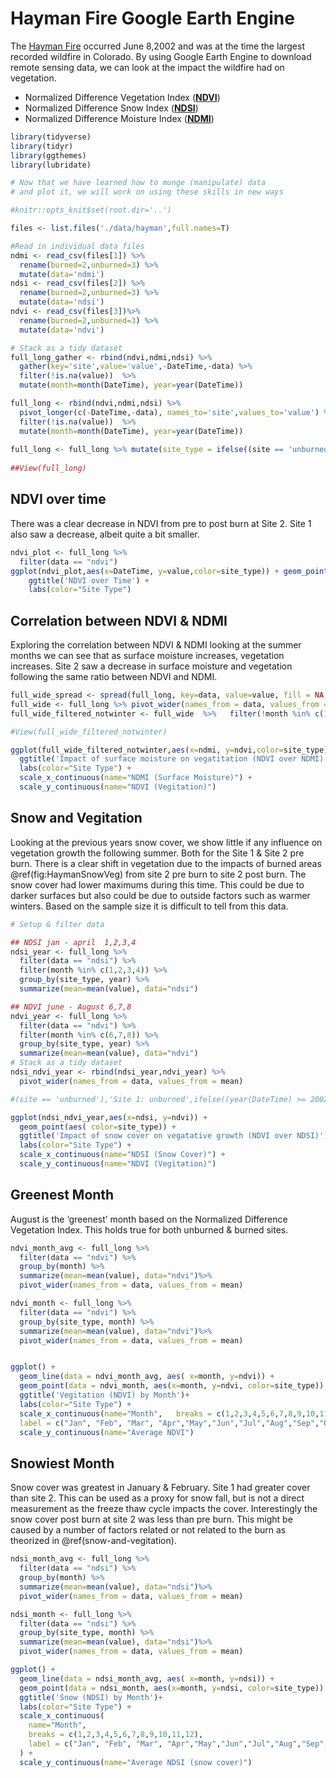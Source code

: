 # Hayman Fire Google Earth Engine

The [Hayman Fire](https://en.wikipedia.org/wiki/Hayman_Fire) occurred June 8,2002 and was at the time the largest recorded wildfire in Colorado. By using Google Earth Engine to download remote sensing data, we can look at the impact the wildfire had on vegetation.

- Normalized Difference Vegetation Index (**[NDVI](https://www.usgs.gov/landsat-missions/landsat-normalized-difference-vegetation-index)**)
- Normalized Difference Snow Index (**[NDSI](https://www.usgs.gov/landsat-missions/normalized-difference-snow-index)**)
- Normalized Difference Moisture Index  (**[NDMI](https://www.usgs.gov/landsat-missions/normalized-difference-moisture-index)**)



```r
library(tidyverse)
library(tidyr)
library(ggthemes)
library(lubridate)

# Now that we have learned how to munge (manipulate) data
# and plot it, we will work on using these skills in new ways

#knitr::opts_knit$set(root.dir='..')


```

```r
files <- list.files('./data/hayman',full.names=T)

#Read in individual data files
ndmi <- read_csv(files[1]) %>% 
  rename(burned=2,unburned=3) %>%
  mutate(data='ndmi') 
ndsi <- read_csv(files[2]) %>% 
  rename(burned=2,unburned=3) %>%
  mutate(data='ndsi')
ndvi <- read_csv(files[3])%>% 
  rename(burned=2,unburned=3) %>%
  mutate(data='ndvi')

# Stack as a tidy dataset
full_long_gather <- rbind(ndvi,ndmi,ndsi) %>%
  gather(key='site',value='value',-DateTime,-data) %>%
  filter(!is.na(value))  %>%
  mutate(month=month(DateTime), year=year(DateTime))

full_long <- rbind(ndvi,ndmi,ndsi) %>%
  pivot_longer(c(-DateTime,-data), names_to='site',values_to='value') %>%
  filter(!is.na(value))  %>%
  mutate(month=month(DateTime), year=year(DateTime))
  
full_long <- full_long %>% mutate(site_type = ifelse((site == 'unburned'),'Site 1: unburned',ifelse((year(DateTime) >= 2002), 'Site 2: post burn', 'Site 2: pre burn')))
  
##View(full_long)


```
## NDVI over time

There was a clear decrease in NDVI from pre to post burn at Site 2. Site 1 also saw a decrease, albeit quite a bit smaller.

```r
ndvi_plot <- full_long %>%
  filter(data == "ndvi")
ggplot(ndvi_plot,aes(x=DateTime, y=value,color=site_type)) + geom_point() +
    ggtitle('NDVI over Time') +
    labs(color="Site Type") 

```

## Correlation between NDVI & NDMI

Exploring the correlation between NDVI & NDMI looking at the summer months we can see that as surface moisture increases, vegetation increases. Site 2 saw a decrease in surface moisture and vegetation following the same ratio between NDVI and NDMI.


```r

full_wide_spread <- spread(full_long, key=data, value=value, fill = NA, convert = FALSE, drop = TRUE, sep = NULL)
full_wide <- full_long %>% pivot_wider(names_from = data, values_from = value)
full_wide_filtered_notwinter <- full_wide  %>%   filter(!month %in% c(11,12,1,2,3,4))

#View(full_wide_filtered_notwinter)
```

```R
ggplot(full_wide_filtered_notwinter,aes(x=ndmi, y=ndvi,color=site_type)) + geom_point()+
  ggtitle('Impact of surface moisture on vegatitation (NDVI over NDMI)') +
  labs(color="Site Type") +
  scale_x_continuous(name="NDMI (Surface Moisture)") +
  scale_y_continuous(name="NDVI (Vegitation)")

```


## Snow and Vegitation 

Looking at the previous years snow cover, we show little  if any influence on vegetation growth the following summer. Both for the Site 1 & Site 2 pre burn. There is a clear shift in vegetation due to the impacts of burned areas \@ref(fig:HaymanSnowVeg) from site 2 pre burn to site 2 post burn. The snow cover had lower maximums during this time. This could be due to darker surfaces but also could be due to outside factors such as warmer winters. Based on the sample size it is difficult to tell from this data.

 
```r
# Setup & filter data

## NDSI jan - april  1,2,3,4
ndsi_year <- full_long %>% 
  filter(data == "ndsi") %>%
  filter(month %in% c(1,2,3,4)) %>%
  group_by(site_type, year) %>%
  summarize(mean=mean(value), data="ndsi")

## NDVI june - August 6,7,8
ndvi_year <- full_long %>% 
  filter(data == "ndvi") %>%
  filter(month %in% c(6,7,8)) %>%
  group_by(site_type, year) %>%
  summarize(mean=mean(value), data="ndvi")
# Stack as a tidy dataset
ndsi_ndvi_year <- rbind(ndsi_year,ndvi_year) %>%
  pivot_wider(names_from = data, values_from = mean)

#(site == 'unburned'),'Site 1: unburned',ifelse((year(DateTime) >= 2002), 'Site 2: post burn', 'Site 1: pre burn')

ggplot(ndsi_ndvi_year,aes(x=ndsi, y=ndvi)) + 
  geom_point(aes( color=site_type)) +
  ggtitle('Impact of snow cover on vegatative growth (NDVI over NDSI)')+
  labs(color="Site Type") +
  scale_x_continuous(name="NDSI (Snow Cover)") +
  scale_y_continuous(name="NDVI (Vegitation)")


```


## Greenest Month

August is the 'greenest' month based on the Normalized Difference Vegetation Index. This holds true for both unburned & burned sites.


```r
ndvi_month_avg <- full_long %>% 
  filter(data == "ndvi") %>%
  group_by(month) %>%
  summarize(mean=mean(value), data="ndvi")%>%
  pivot_wider(names_from = data, values_from = mean)

ndvi_month <- full_long %>% 
  filter(data == "ndvi") %>%
  group_by(site_type, month) %>%
  summarize(mean=mean(value), data="ndvi")%>%
  pivot_wider(names_from = data, values_from = mean)


ggplot() + 
  geom_line(data = ndvi_month_avg, aes( x=month, y=ndvi)) +
  geom_point(data = ndvi_month, aes(x=month, y=ndvi, color=site_type)) +
  ggtitle('Vegitation (NDVI) by Month')+
  labs(color="Site Type") +
  scale_x_continuous(name="Month",   breaks = c(1,2,3,4,5,6,7,8,9,10,11,12),
  label = c("Jan", "Feb", "Mar", "Apr","May","Jun","Jul","Aug","Sep","Oct","Nov","Dec")) +
  scale_y_continuous(name="Average NDVI")
```


## Snowiest Month

Snow cover was greatest in January & February. Site 1 had greater cover than site 2. This can be used as a proxy for snow fall, but is not a direct measurement as the freeze thaw cycle impacts the cover. Interestingly the snow cover post burn at site 2 was less than pre burn. This might be caused by a number of factors related or not related to the burn as theorized in \@ref(snow-and-vegitation).

```r
ndsi_month_avg <- full_long %>% 
  filter(data == "ndsi") %>%
  group_by(month) %>%
  summarize(mean=mean(value), data="ndsi")%>%
  pivot_wider(names_from = data, values_from = mean)

ndsi_month <- full_long %>% 
  filter(data == "ndsi") %>%
  group_by(site_type, month) %>%
  summarize(mean=mean(value), data="ndsi")%>%
  pivot_wider(names_from = data, values_from = mean)

ggplot() + 
  geom_line(data = ndsi_month_avg, aes( x=month, y=ndsi)) +
  geom_point(data = ndsi_month, aes(x=month, y=ndsi, color=site_type)) +
  ggtitle('Snow (NDSI) by Month')+
  labs(color="Site Type") +
  scale_x_continuous(
    name="Month",
    breaks = c(1,2,3,4,5,6,7,8,9,10,11,12),
    label = c("Jan", "Feb", "Mar", "Apr","May","Jun","Jul","Aug","Sep","Oct","Nov","Dec")
  ) +
  scale_y_continuous(name="Average NDSI (snow cover)")
```



